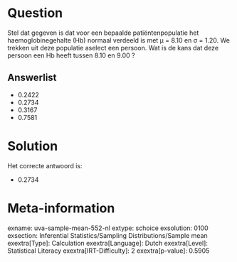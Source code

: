 Question
========

Stel dat gegeven is dat voor een bepaalde patiëntenpopulatie het
haemoglobinegehalte (Hb) normaal verdeeld is met μ = 8.10 en σ = 1.20.
We trekken uit deze populatie aselect een persoon. Wat is de kans dat
deze persoon een Hb heeft tussen 8.10 en 9.00 ?

Answerlist
----------

* 0.2422
* 0.2734
* 0.3167
* 0.7581

Solution
========

Het correcte antwoord is: 

* 0.2734

Meta-information
================
exname: uva-sample-mean-552-nl
extype: schoice
exsolution: 0100
exsection: Inferential Statistics/Sampling Distributions/Sample mean
exextra[Type]: Calculation
exextra[Language]: Dutch
exextra[Level]: Statistical Literacy
exextra[IRT-Difficulty]: 2
exextra[p-value]: 0.5905
